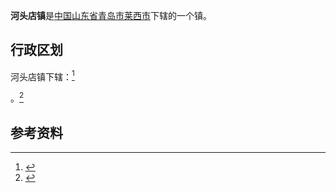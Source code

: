 {{中国乡级行政区|37/02/85/107/000}}

'''河头店镇'''是[[中华人民共和国|中国]][[山东省|山东省]][[青岛市|青岛市]][[莱西市|莱西市]]下辖的一个镇。

== 行政区划 ==

河头店镇下辖：<ref>{{PRC admin/ref sgc|37/02/85/107/000}}</ref>

{{PRC admin/children|37/02/85/107/000}}。<ref>{{Cite web|url=http://www.stats.gov.cn/tjsj/tjbz/tjyqhdmhcxhfdm/2015/37/02/85/370285107.html|title=统计用区划和城乡划分代码/山东省/青岛市/莱西市/河头店镇|accessdate=2017-04-23|author=国家统计局|date=2015-09-30|publisher=|archive-date=2017-04-26|archive-url=https://web.archive.org/web/20170426071751/http://www.stats.gov.cn/tjsj/tjbz/tjyqhdmhcxhfdm/2015/37/02/85/370285107.html|dead-url=no}}</ref>

==参考资料==
{{reflist}}

{{PRC admin/navcat|37/02/85/107/000}}